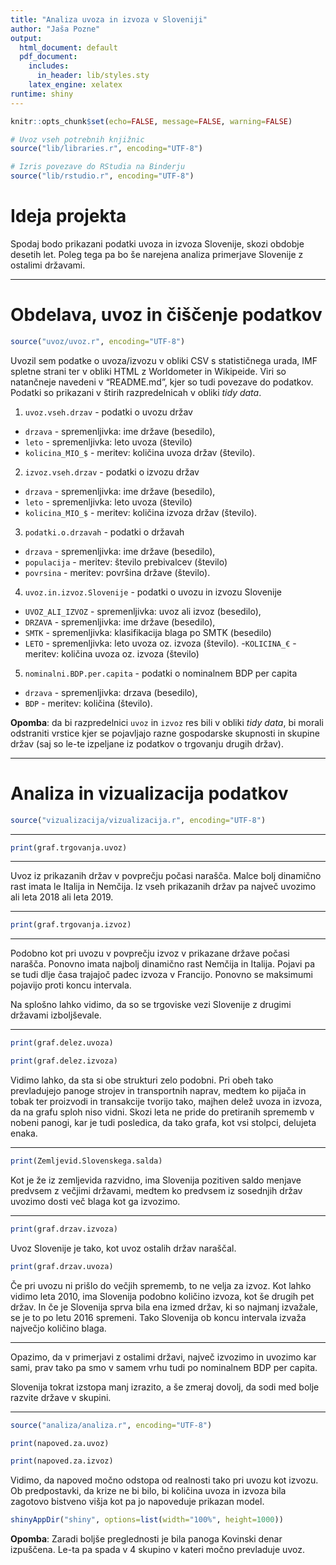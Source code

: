 ```yaml
---
title: "Analiza uvoza in izvoza v Sloveniji"
author: "Jaša Pozne"
output:
  html_document: default
  pdf_document:
    includes:
      in_header: lib/styles.sty
    latex_engine: xelatex
runtime: shiny
---
```


```r
knitr::opts_chunk$set(echo=FALSE, message=FALSE, warning=FALSE)

# Uvoz vseh potrebnih knjižnic
source("lib/libraries.r", encoding="UTF-8")
```

```r
# Izris povezave do RStudia na Binderju
source("lib/rstudio.r", encoding="UTF-8")
```

# Ideja projekta
Spodaj bodo prikazani podatki uvoza in izvoza Slovenije, skozi obdobje desetih let. Poleg tega pa bo še narejena analiza primerjave Slovenije z ostalimi državami.




***

# Obdelava, uvoz in čiščenje podatkov

```r
source("uvoz/uvoz.r", encoding="UTF-8")
```

Uvozil sem podatke o uvoza/izvozu v obliki CSV s statističnega urada, IMF spletne strani ter v obliki HTML
z Worldometer in Wikipeide. Viri so natančneje navedeni v "README.md", kjer so tudi povezave do podatkov. Podatki so prikazani v štirih razpredelnicah v obliki *tidy data*.


1. `uvoz.vseh.drzav` - podatki o uvozu držav
  - `drzava` - spremenljivka: ime države (besedilo),
  - `leto` - spremenljivka: leto uvoza (število)
  - `kolicina_MIO_$` - meritev: količina uvoza držav (število).

2. `izvoz.vseh.drzav` - podatki o izvozu držav
  - `drzava` - spremenljivka: ime države (besedilo),
  - `leto` - spremenljivka: leto uvoza (število)
  - `kolicina_MIO_$` - meritev: količina izvoza držav (število).

3. `podatki.o.drzavah` - podatki o državah
  - `drzava` - spremenljivka: ime države (besedilo),
  - `populacija` - meritev: število prebivalcev (število)
  - `povrsina` - meritev: površina države (število).
  
4. `uvoz.in.izvoz.Slovenije` - podatki o uvozu in izvozu Slovenije
  - `UVOZ_ALI_IZVOZ` - spremenljivka: uvoz ali izvoz (besedilo),
  - `DRZAVA` - spremenljivka: ime države (besedilo),
  - `SMTK` - spremenljivka: klasifikacija blaga po SMTK (besedilo)
  - `LETO` - spremenljivka: leto uvoza oz. izvoza (število).
  -`KOLICINA_€` - meritev: količina uvoza oz. izvoza (število)

5. `nominalni.BDP.per.capita` - podatki o nominalnem BDP per capita
  - `drzava` - spremenljivka: drzava (besedilo),
  - `BDP` - meritev: količina (število).

**Opomba**: da bi razpredelnici `uvoz` in `izvoz` res bili v obliki *tidy data*, bi morali odstraniti vrstice kjer se pojavljajo razne gospodarske skupnosti in skupine držav (saj so le-te izpeljane iz podatkov o trgovanju drugih držav).



***

# Analiza in vizualizacija podatkov
```r
source("vizualizacija/vizualizacija.r", encoding="UTF-8")
```


***


```r
print(graf.trgovanja.uvoz)
```

***

Uvoz iz prikazanih držav v povprečju počasi narašča. Malce bolj dinamično rast imata le Italija in Nemčija. Iz vseh prikazanih držav pa največ uvozimo ali leta 2018 ali leta 2019.


***

```r
print(graf.trgovanja.izvoz)
```

***
  Podobno kot pri uvozu v povprečju izvoz v prikazane države počasi narašča. Ponovno imata najbolj dinamično rast Nemčija in Italija. Pojavi pa se tudi dlje časa trajajoč padec izvoza v Francijo. Ponovno se maksimumi pojavijo proti koncu intervala.

  Na splošno lahko vidimo, da so se trgoviske vezi Slovenije z drugimi državami izboljševale.

***

```r
print(graf.delez.uvoza)
```
```r
print(graf.delez.izvoza)
```
  Vidimo lahko, da sta si obe strukturi zelo podobni. Pri obeh tako prevladujejo panoge strojev in transportnih naprav, medtem ko pijača in tobak ter proizvodi in transakcije tvorijo tako, majhen delež uvoza in izvoza, da na grafu sploh niso vidni. Skozi leta ne pride do pretiranih sprememb v nobeni panogi, kar je tudi posledica, da tako grafa, kot vsi stolpci, delujeta enaka.

***

```r
print(Zemljevid.Slovenskega.salda)
```

Kot je že iz zemljevida razvidno, ima Slovenija pozitiven saldo menjave predvsem z večjimi državami, medtem ko predvsem iz sosednjih držav uvozimo dosti več blaga kot ga izvozimo.

***

```r
print(graf.drzav.izvoza)
```
  Uvoz Slovenije je tako, kot uvoz ostalih držav naraščal.
  
```r
print(graf.drzav.uvoza)
```
  Če pri uvozu ni prišlo do večjih sprememb, to ne velja za izvoz. Kot lahko vidimo leta 2010, ima Slovenija podobno količino izvoza, kot še drugih pet držav. In če je Slovenija sprva bila ena izmed držav, ki so najmanj izvažale, se je to po letu 2016 spremeni. Tako Slovenija ob koncu intervala izvaža največjo količino blaga. 

***


  Opazimo, da v primerjavi z ostalimi državi, največ izvozimo in uvozimo kar sami, prav tako pa smo v samem vrhu tudi po nominalnem BDP per capita. 

Slovenija tokrat izstopa manj izrazito, a še zmeraj dovolj, da sodi med bolje razvite države v skupini.

***





```r
source("analiza/analiza.r", encoding="UTF-8")
```

```r
print(napoved.za.uvoz)
```
```r
print(napoved.za.izvoz)
```
Vidimo, da napoved močno odstopa od realnosti tako pri uvozu kot izvozu. Ob predpostavki, da krize ne bi bilo, bi količina uvoza in izvoza bila zagotovo bistveno višja kot pa jo napoveduje prikazan model.


```r
shinyAppDir("shiny", options=list(width="100%", height=1000))
```
**Opomba**: Zaradi boljše preglednosti je bila panoga Kovinski denar izpuščena. Le-ta pa spada v 4 skupino v kateri močno prevladuje uvoz.